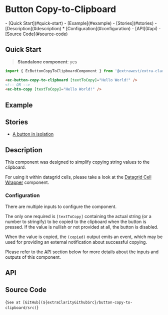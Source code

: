 


<style>{docsStylePatch}</style>

<Meta of={ButtonStories} name="Overview" />

# Button Copy-to-Clipboard

<div className="table-of-contents">
  - [Quick Start](#quick-start) - [Example](#example) - [Stories](#stories) -
  [Description](#description) * [Configuration](#configuration) - [API](#api) - [Source
  Code](#source-code)
</div>

## Quick Start

> **Standalone component**: yes

```typescript
import { EcButtonCopyToClipboardComponent } from '@extrawest/extra-clarity/button-copy-to-clipboard';
```

```html
<ec-button-copy-to-clipboard [textToCopy]="Hello World!" />
<!-- OR -->
<ec-btn-copy [textToCopy]="Hello World!" />
```

## Example

<Canvas of={ButtonStories.DocsExampleStory} />

## Stories

- [A button in isolation](/story/components-button-copy-to-clipboard--button-itself-story)

## Description

This component was designed to simplify copying string values to the clipboard.

For using it within datagrid cells, please take a look at the
[Datagrid Cell Wrapper](/docs/components-datagrid-cell-wrapper--overview) component.

### Configuration

There are multiple inputs to configure the component.

The only one required is `[textToCopy]` containing the actual string (or a number to stringify)
to be copied to the clipboard when the button is pressed.
If the value is nullish or not provided at all, the button is disabled.

When the value is copied, the `(copied)` output emits an event,
which may be used for providing an external notification about successful copying.

Please refer to the [API](#api) section below for more details about the inputs and outputs of this component.

## API

<ArgTypes sort="requiredFirst" />

## Source Code

<Markdown>{`See at [GitHub](${extraClarityGithubSrc}/button-copy-to-clipboard/src)`}</Markdown>
